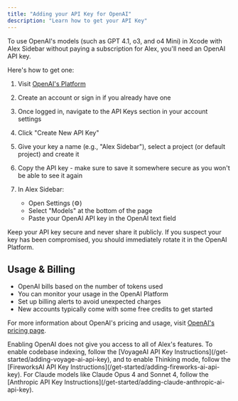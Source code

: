 ```yaml
---
title: "Adding your API Key for OpenAI"
description: "Learn how to get your API Key"
---
```


To use OpenAI's models (such as GPT 4.1, o3, and o4 Mini) in Xcode with Alex Sidebar without paying a subscription for Alex, you'll need an OpenAI API key.

Here's how to get one:

1. Visit [OpenAI's Platform](https://platform.openai.com/)

2. Create an account or sign in if you already have one

3. Once logged in, navigate to the API Keys section in your account settings

4. Click "Create New API Key"

5. Give your key a name (e.g., "Alex Sidebar"), select a project (or default project) and create it

6. Copy the API key - make sure to save it somewhere secure as you won't be able to see it again

7. In Alex Sidebar:
   - Open Settings (⚙️)
   - Select "Models" at the bottom of the page
   - Paste your OpenAI API key in the OpenAI text field

<Note>
  Keep your API key secure and never share it publicly. If you suspect your key has been compromised, you should immediately rotate it in the OpenAI Platform.
</Note>

## Usage & Billing

- OpenAI bills based on the number of tokens used
- You can monitor your usage in the OpenAI Platform
- Set up billing alerts to avoid unexpected charges
- New accounts typically come with some free credits to get started

For more information about OpenAI's pricing and usage, visit [OpenAI's pricing page](https://openai.com/pricing).

<Note>
  Enabling OpenAI does not give you access to all of Alex's features. To enable codebase indexing, follow the [VoyageAI API Key Instructions](/get-started/adding-voyage-ai-api-key), and to enable Thinking mode, follow the [FireworksAI API Key Instructions](/get-started/adding-fireworks-ai-api-key).
</Note>

<Note>
  For Claude models like Claude Opus 4 and Sonnet 4, follow the [Anthropic API Key Instructions](/get-started/adding-claude-anthropic-ai-api-key).
</Note>
